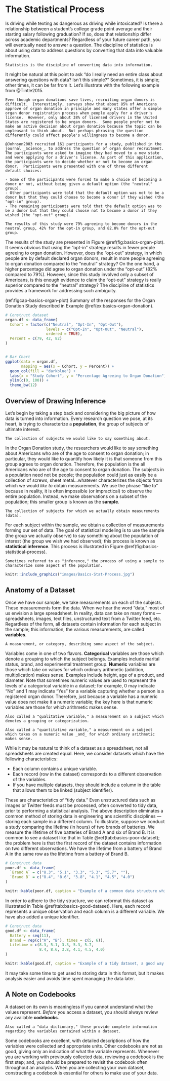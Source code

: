 # The Statistical Process {#Basics}

Is driving while texting as dangerous as driving while intoxicated?  Is there a relationship between a student's college grade point average and their starting salary following graduation?  If so, does that relationship differ across academic departments?  Regardless of your future career path, you will eventually need to answer a question. The discipline of statistics is about using data to address questions by converting that data into valuable information.

```block2
Statistics is the discipline of converting data into information.
```

It might be natural at this point to ask "do I really need an entire class about answering questions with data?  Isn't this simple?"  Sometimes, it is simple; other times, it can be far from it.  Let's illustrate with the following example from @Tintle2015.

```example
Even though organ donations save lives, recruiting organ donors is difficult.  Interestingly, surveys show that about 85% of Americans approve of organ donation in principle and many states offer a simple organ donor registration process when people apply for a driver's license.  However, only about 38% of licensed drivers in the United States are registered to be organ donors.  Some people prefer not to make an active decision about organ donation because the topic can be unpleasant to think about.  But perhaps phrasing the question differently could affect people's willingness to become a donor.

@Johnson2003 recruited 161 participants for a study, published in the journal _Science_, to address the question of organ donor recruitment.  The participants were asked to imagine they had moved to a new state and were applying for a driver's license. As part of this application, the participants were to decide whether or not to become an organ donor.  Participants were presented with one of three different default choices:

- Some of the participants were forced to make a choice of becoming a donor or not, without being given a default option (the "neutral" group).
- Other participants were told that the default option was not to be a donor but that they could choose to become a donor if they wished (the "opt-in" group).
- The remaining participants were told that the default option was to be a donor but that they could choose not to become a donor if they wished (the "opt-out" group).

The results of this study were 79% agreeing to become donors in the neutral group, 42% for the opt-in group, and 82.0% for the opt-out group.
```

The results of the study are presented in Figure \@ref(fig:basics-organ-plot).  It seems obvious that using the "opt-in" strategy results in fewer people agreeing to organ donation.  However, does the "opt-out" strategy, in which people are by default declared organ donors, result in more people agreeing to organ donation compared to the "neutral" strategy?  On the one hand, a higher percentage did agree to organ donation under the "opt-out" (82% compared to 79%).  However, since this study involved only a subset of Americans, is this enough evidence to claim the "opt-out" strategy is really superior compared to the "neutral" strategy?  The discipline of statistics provides a framework for addressing such ambiguity.

(ref:figcap-basics-organ-plot) Summary of the responses for the Organ Donation Study described in Example \@ref(ex:basics-organ-donation).

```r
# Construct dataset
organ.df <- data_frame(
  Cohort = factor(c("Neutral", "Opt-In", "Opt-Out"),
                  levels = c("Opt-In", "Opt-Out", "Neutral"),
                  ordered = TRUE),
  Percent = c(79, 42, 82)
)


# Bar Chart
ggplot(data = organ.df,
       mapping = aes(x = Cohort, y = Percent)) +
  geom_col(fill = "darkblue") +
  labs(x = "Study Cohort", y = "Percentage Agreeing to Organ Donation") +
  ylim(c(0, 100)) +
  theme_bw(12)
```


## Overview of Drawing Inference
Let's begin by taking a step back and considering the big picture of how data is turned into information.  Every research question we pose, at its heart, is trying to characterize a __population__, the group of subjects of ultimate interest.

```definition
The collection of subjects we would like to say something about.
```

In the Organ Donation study, the researchers would like to say something about Americans who are of the age to consent to organ donation; in particular, they would like to quantify how likely it is that someone from this group agrees to organ donation.  Therefore, the population is the all Americans who are of the age to consent to organ donation.  The subjects in a population need not be people; the population could just as easily be a collection of screws, sheet metal...whatever characterizes the objects from which we would _like to_ obtain measurements.  We use the phrase "like to" because in reality, it is often impossible (or impractical) to observe the entire population.  Instead, we make observations on a subset of the population; this smaller group is known as the __sample__.

```definition
The collection of subjects for which we actually obtain measurements (data).
```

For each subject within the sample, we obtain a collection of measurements forming our set of data.  The goal of statistical modeling is to use the sample (the group we actually observe) to say something about the population of interest (the group we wish we had observed); this process is known as __statistical inference__.  This process is illustrated in Figure \@ref(fig:basics-statistical-process).

```definition
Sometimes referred to as "inference," the process of using a sample to characterize some aspect of the population.
```

```r
knitr::include_graphics("images/Basics-Stat-Process.jpg")
```


## Anatomy of a Dataset
Once we have our sample, we take measurements on each of the subjects.  These measurements form the data.  When we hear the word "data," most of us envision a large spreadsheet.  In reality, data can take on many forms --- spreadsheets, images, text files, unstructured text from a Twitter feed, etc.  Regardless of the form, all datasets contain information for each subject in the sample; this information, the various measurements, are called __variables__.

```definition
A measurement, or category, describing some aspect of the subject.
```

Variables come in one of two flavors.  __Categorical__ variables are those which denote a grouping to which the subject belongs.  Examples include marital status, brand, and experimental treatment group.  __Numeric__ variables are those which take on values for which ordinary arithmetic (addition, multiplication) makes sense.  Examples include height, age of a product, and diameter.  Note that sometimes numeric values are used to represent the levels of a categorical variable in a dataset; for example, 0 may indicate "No" and 1 may indicate "Yes" for a variable capturing whether a person is a registered organ donor.  Therefore, just because a variable has a numeric value does not make it a numeric variable; the key here is that numeric variables are those for which arithmetic makes sense.

```definition
Also called a "qualitative variable," a measurement on a subject which denotes a grouping or categorization.
```

```definition
Also called a "quantitative variable," a measurement on a subject which takes on a numeric value _and_ for which ordinary arithmetic makes sense.
```

While it may be natural to think of a dataset as a spreadsheet, not all spreadsheets are created equal.  Here, we consider datasets which have the following characteristics:

- Each column contains a unique variable.
- Each record (row in the dataset) corresponds to a different observation of the variables.
- If you have multiple datasets, they should include a column in the table that allows them to be linked (subject identifier).

These are characteristics of "tidy data."  Even unstructured data such as images or Twitter feeds must be processed, often converted to tidy data, prior to performing a statistical analysis.  The above description eliminates a common method of storing data in engineering ans scientific disciplines --- storing each sample in a different column.  To illustrate, suppose we conduct a study comparing the lifetime (in hours) of two brands of batteries.  We measure the lifetime of five batteries of Brand A and six of Brand B.  It is common to see a dataset like that in Table \@ref(tab:basics-poor-dataset); the problem here is that the first record of the dataset contains information on two different observations.  We have the lifetime from a battery of Brand A in the same row as the lifetime from a battery of Brand B.

```r
# Construct data
poor.df <- data_frame(
  `Brand A` = c("8.3", "5.1", "3.3", "5.3", "5.7", ""),
  `Brand B` = c("8.4", "8.6", "3.8", "4.1", "4.5", "4.0")
)

knitr::kable(poor.df, caption = "Example of a common data structure which does not represent tidy data.  Data is from a hypothetical study comparing battery lifetimes (hours).")
```

In order to adhere to the tidy structure, we can reformat this dataset as illustrated in Table \@ref(tab:basics-good-dataset).  Here, each record represents a unique observation and each column is a different variable.  We have also added a unique identifier.

```r
# Construct data
good.df <- data_frame(
  Battery = seq(11),
  Brand = rep(c("A", "B"), times = c(5, 6)),
  Lifetime = c(8.3, 5.1, 3.3, 5.3, 5.7, 
               8.4, 8.6, 3.8, 4.1, 4.5, 4.0)
)

knitr::kable(good.df, caption = "Example of a tidy dataset, a good way of storing data.  Data is from a hypothetical study comparing battery lifetimes (hours).")
```

It may take some time to get used to storing data in this format, but it makes analysis easier and avoids time spent managing the data later.


## A Note on Codebooks
A dataset on its own is meaningless if you cannot understand what the values represent.  _Before_ you access a dataset, you should always review any available __codebooks__.

```definition
Also called a "data dictionary," these provide complete information regarding the variables contained within a dataset.
```

Some codebooks are excellent, with detailed descriptions of how the variables were collected and appropriate units.  Other codebooks are not as good, giving only an indication of what the variable represents.  Whenever you are working with previously collected data, reviewing a codebook is the first step; and, you should be prepared to revisit the codebook often throughout an analysis.  When you are collecting your own dataset, constructing a codebook is essential for others to make use of your data.
